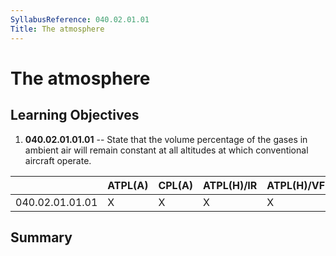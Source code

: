 ```yaml
---
SyllabusReference: 040.02.01.01
Title: The atmosphere
---
```


# The atmosphere

## Learning Objectives

1.  **040.02.01.01.01** -- State that the volume percentage of the gases in
    ambient air will remain constant at all altitudes at which conventional
    aircraft operate.

|                 | ATPL(A) | CPL(A) | ATPL(H)/IR | ATPL(H)/VFR | CPL(H) | IR  | CBIR(A) |
| --------------- | ------- | ------ | ---------- | ----------- | ------ | --- | ------- |
| 040.02.01.01.01 | X       | X      | X          | X           | X      | X   |         |

## Summary
